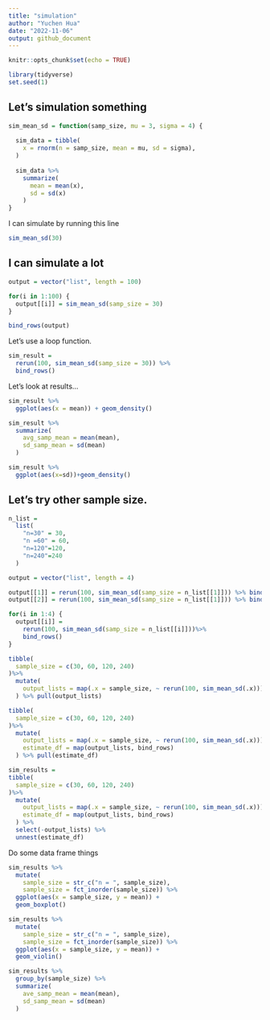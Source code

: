 ```yaml
---
title: "simulation"
author: "Yuchen Hua"
date: "2022-11-06"
output: github_document
---
```


```r
knitr::opts_chunk$set(echo = TRUE)

library(tidyverse)
set.seed(1)
```

## Let's simulation something
```r
sim_mean_sd = function(samp_size, mu = 3, sigma = 4) {
  
  sim_data = tibble(
    x = rnorm(n = samp_size, mean = mu, sd = sigma),
  )
  
  sim_data %>% 
    summarize(
      mean = mean(x),
      sd = sd(x)
    )
}

```

I can simulate by running this line 
```r
sim_mean_sd(30)
```

## I can simulate a lot
```r
output = vector("list", length = 100)

for(i in 1:100) {
  output[[i]] = sim_mean_sd(samp_size = 30)
}

bind_rows(output)
```

Let's use a loop function.
```r
sim_result = 
  rerun(100, sim_mean_sd(samp_size = 30)) %>%
  bind_rows()
```

Let's look at results...
```r
sim_result %>%
  ggplot(aes(x = mean)) + geom_density()

sim_result %>%
  summarize(
    avg_samp_mean = mean(mean),
    sd_samp_mean = sd(mean)
  )

sim_result %>%
  ggplot(aes(x=sd))+geom_density()
```

## Let's try other sample size.
```r
n_list = 
  list(
    "n=30" = 30,
    "n =60" = 60,
    "n=120"=120,
    "n=240"=240
  )

output = vector("list", length = 4)

output[[1]] = rerun(100, sim_mean_sd(samp_size = n_list[[1]])) %>% bind_rows()
output[[2]] = rerun(100, sim_mean_sd(samp_size = n_list[[1]])) %>% bind_rows()

for(i in 1:4) {
  output[[i]] = 
    rerun(100, sim_mean_sd(samp_size = n_list[[i]]))%>%
    bind_rows()
}
```

```r
tibble(
  sample_size = c(30, 60, 120, 240)
)%>%
  mutate(
    output_lists = map(.x = sample_size, ~ rerun(100, sim_mean_sd(.x))),
  ) %>% pull(output_lists)

```

```r
tibble(
  sample_size = c(30, 60, 120, 240)
)%>%
  mutate(
    output_lists = map(.x = sample_size, ~ rerun(100, sim_mean_sd(.x))),
    estimate_df = map(output_lists, bind_rows)
  ) %>% pull(estimate_df)

```

```r
sim_results = 
tibble(
  sample_size = c(30, 60, 120, 240)
)%>%
  mutate(
    output_lists = map(.x = sample_size, ~ rerun(100, sim_mean_sd(.x))),
    estimate_df = map(output_lists, bind_rows)
  ) %>% 
  select(-output_lists) %>%
  unnest(estimate_df)
```

Do some data frame things

```r
sim_results %>%
  mutate(
    sample_size = str_c("n = ", sample_size),
    sample_size = fct_inorder(sample_size)) %>%
  ggplot(aes(x = sample_size, y = mean)) +
  geom_boxplot()
```

```r
sim_results %>%
  mutate(
    sample_size = str_c("n = ", sample_size),
    sample_size = fct_inorder(sample_size)) %>%
  ggplot(aes(x = sample_size, y = mean)) +
  geom_violin()
```


```r
sim_results %>%
  group_by(sample_size) %>%
  summarize(
    ave_samp_mean = mean(mean),
    sd_samp_mean = sd(mean)
  )
```



